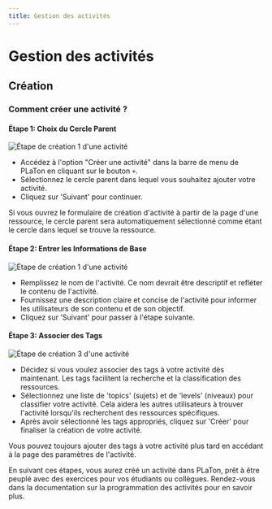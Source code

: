 ```yaml
---
title: Gestion des activités
---
```



# Gestion des activités

## Création

### Comment créer une activité ?

#### Étape 1: Choix du Cercle Parent

![Étape de création 1 d'une activité](../../../public/screens/resources/activities/create-1.png)

- Accédez à l'option "Créer une activité" dans la barre de menu de PLaTon en cliquant sur le bouton `+`.
- Sélectionnez le cercle parent dans lequel vous souhaitez ajouter votre activité.
- Cliquez sur 'Suivant' pour continuer.

<Callout type="info">
  Si vous ouvrez le formulaire de création d'activité à partir de la page d'une ressource, le cercle parent sera
  automatiquement sélectionné comme étant le cercle dans lequel se trouve la ressource.
</Callout>

#### Étape 2: Entrer les Informations de Base

![Étape de création 1 d'une activité](../../../public/screens/resources/activities/create-2.png)

- Remplissez le nom de l'activité. Ce nom devrait être descriptif et refléter le contenu de l'activité.
- Fournissez une description claire et concise de l'activité pour informer les utilisateurs de son contenu et de son objectif.
- Cliquez sur 'Suivant' pour passer à l'étape suivante.

#### Étape 3: Associer des Tags

![Étape de création 3 d'une activité](../../../public/screens/resources/activities/create-3.png)

- Décidez si vous voulez associer des tags à votre activité dès maintenant. Les tags facilitent la recherche et la classification des ressources.
- Sélectionnez une liste de 'topics' (sujets) et de 'levels' (niveaux) pour classifier votre activité. Cela aidera les autres utilisateurs à trouver l'activité lorsqu'ils recherchent des ressources spécifiques.
- Après avoir sélectionné les tags appropriés, cliquez sur 'Créer' pour finaliser la création de votre activité.

<Callout type="info">
  Vous pouvez toujours ajouter des tags à votre activité plus tard en accédant à la page des paramètres de l'activité.
</Callout>

En suivant ces étapes, vous aurez créé un activité dans PLaTon, prêt à être peuplé avec des exercices pour vos étudiants ou collègues.
Rendez-vous dans la documentation sur la programmation des activités pour en savoir plus.

